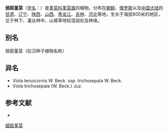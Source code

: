 {{Speciesbox
| name = 细距堇菜
| status = 
| status_system = 
| image =
| genus = Viola
| species =  tenuicornis
| authority = W. Beck.
| subdivision_ranks =[[亚种|亚种]]
| subdivision =
* 细距堇菜 ''V. t.'' subsp. ''tenuicornis''
* [[毛萼勤堇菜|毛萼勤堇菜]] ''V. t.'' subsp. ''trichosepala''
}}

'''细距堇菜'''（[[学名|学名]]：{{lang|la|''Viola tenuicornis''}}）是[[堇菜科|堇菜科]][[堇菜属|堇菜属]]的植物。分布在[[朝鲜|朝鲜]]、[[俄罗斯|俄罗斯]]以及[[中国大陆|中国大陆]]的[[甘肃|甘肃]]、[[辽宁|辽宁]]、[[陕西|陕西]]、[[山西|山西]]、[[黑龙江|黑龙江]]、[[吉林|吉林]]、[[河北|河北]]等地，生长于海拔800米的地区，见于林下、灌丛林中、山坡草地较湿润处及林缘。

== 别名 ==
弱距堇菜（拉汉种子植物名称）

== 异名 ==
* Viola tenuicornis W. Beck. ssp. trichosepala W. Beck.
* Viola trichosepala (W. Beck.) Juz.

== 参考文献 ==
<div class="references-small">
* {{cite web| url =http://www.bioinfo.cn/db05/KmzwSpecies.php?action=view&id=23854| title =细距堇菜（原亚种）| work =《中国高等植物数据库全库》| publisher =中国科学院微生物研究所| author =昆明植物研究所| accessdate =2009-02-25| deadurl =yes| archiveurl =https://web.archive.org/web/20160305052607/http://www.bioinfo.cn/db05/KmzwSpecies.php?action=view&id=23854| archivedate =2016-03-05}}
</div>
{{植物小作品}}
{{taxonbar}}
[[Category:堇菜属|细距堇菜]]